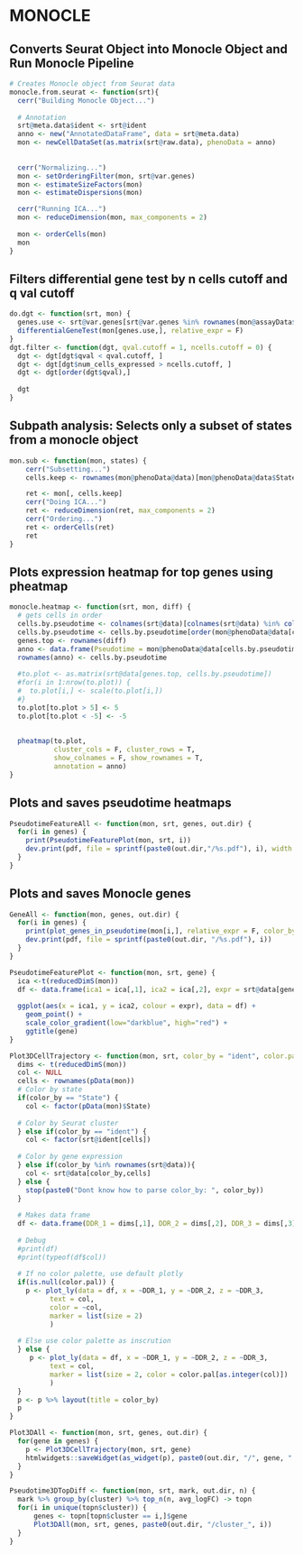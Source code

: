 
#################################################################################################
# MONOCLE
#################################################################################################

## Converts Seurat Object into Monocle Object and Run Monocle Pipeline
```r
# Creates Monocle object from Seurat data
monocle.from.seurat <- function(srt){
  cerr("Building Monocle Object...")
  
  # Annotation
  srt@meta.data$ident <- srt@ident
  anno <- new("AnnotatedDataFrame", data = srt@meta.data)
  mon <- newCellDataSet(as.matrix(srt@raw.data), phenoData = anno)
  
  
  cerr("Normalizing...")
  mon <- setOrderingFilter(mon, srt@var.genes)
  mon <- estimateSizeFactors(mon)
  mon <- estimateDispersions(mon)

  cerr("Running ICA...")
  mon <- reduceDimension(mon, max_components = 2)
  
  mon <- orderCells(mon)
  mon
}
```

## Filters differential gene test by n cells cutoff and q val cutoff
```r
do.dgt <- function(srt, mon) {
  genes.use <- srt@var.genes[srt@var.genes %in% rownames(mon@assayData$exprs)]
  differentialGeneTest(mon[genes.use,], relative_expr = F)
}
dgt.filter <- function(dgt, qval.cutoff = 1, ncells.cutoff = 0) {
  dgt <- dgt[dgt$qval < qval.cutoff, ]
  dgt <- dgt[dgt$num_cells_expressed > ncells.cutoff, ]
  dgt <- dgt[order(dgt$qval),]
  
  dgt
}
```

## Subpath analysis: Selects only a subset of states from a monocle object
```r
mon.sub <- function(mon, states) {
    cerr("Subsetting...")
    cells.keep <- rownames(mon@phenoData@data)[mon@phenoData@data$State %in% states]

    ret <- mon[, cells.keep]
    cerr("Doing ICA...")
    ret <- reduceDimension(ret, max_components = 2)
    cerr("Ordering...")
    ret <- orderCells(ret)
    ret
}
```

## Plots expression heatmap for top genes using pheatmap
```r
monocle.heatmap <- function(srt, mon, diff) {
  # gets cells in order
  cells.by.pseudotime <- colnames(srt@data)[colnames(srt@data) %in% colnames(mon@assayData$exprs)]
  cells.by.pseudotime <- cells.by.pseudotime[order(mon@phenoData@data[cells.by.pseudotime,"Pseudotime"])]
  genes.top <- rownames(diff)
  anno <- data.frame(Pseudotime = mon@phenoData@data[cells.by.pseudotime, "Pseudotime"])
  rownames(anno) <- cells.by.pseudotime
  
  #to.plot <- as.matrix(srt@data[genes.top, cells.by.pseudotime])
  #for(i in 1:nrow(to.plot)) {
  #  to.plot[i,] <- scale(to.plot[i,])
  #}
  to.plot[to.plot > 5] <- 5
  to.plot[to.plot < -5] <- -5
  
  
  pheatmap(to.plot, 
           cluster_cols = F, cluster_rows = T, 
           show_colnames = F, show_rownames = T, 
           annotation = anno)
}
```

## Plots and saves pseudotime heatmaps
```r
PseudotimeFeatureAll <- function(mon, srt, genes, out.dir) {
  for(i in genes) {
    print(PseudotimeFeaturePlot(mon, srt, i))
    dev.print(pdf, file = sprintf(paste0(out.dir,"/%s.pdf"), i), width = 16, height = 9)
  }
}
```

## Plots and saves Monocle genes
```r
GeneAll <- function(mon, genes, out.dir) {
  for(i in genes) {
    print(plot_genes_in_pseudotime(mon[i,], relative_expr = F, color_by="tree.ident"))
    dev.print(pdf, file = sprintf(paste0(out.dir, "/%s.pdf"), i))
  }
}

```


```r
PseudotimeFeaturePlot <- function(mon, srt, gene) {
  ica <-t(reducedDimS(mon))
  df <- data.frame(ica1 = ica[,1], ica2 = ica[,2], expr = srt@data[gene, rownames(ica)])
  
  ggplot(aes(x = ica1, y = ica2, colour = expr), data = df) + 
    geom_point() + 
    scale_color_gradient(low="darkblue", high="red") +
    ggtitle(gene)
}
```


```r
Plot3DCellTrajectory <- function(mon, srt, color_by = "ident", color.pal = NULL) {
  dims <- t(reducedDimS(mon))
  col <- NULL
  cells <- rownames(pData(mon))
  # Color by state
  if(color_by == "State") {
    col <- factor(pData(mon)$State)
    
  # Color by Seurat cluster
  } else if(color_by == "ident") {
    col <- factor(srt@ident[cells])
  
  # Color by gene expression
  } else if(color_by %in% rownames(srt@data)){
    col <- srt@data[color_by,cells]
  } else {
    stop(paste0("Dont know how to parse color_by: ", color_by))
  }
  
  # Makes data frame
  df <- data.frame(DDR_1 = dims[,1], DDR_2 = dims[,2], DDR_3 = dims[,3], col = col)
  
  # Debug
  #print(df)
  #print(typeof(df$col))
  
  # If no color palette, use default plotly
  if(is.null(color.pal)) {
    p <- plot_ly(data = df, x = ~DDR_1, y = ~DDR_2, z = ~DDR_3, 
          text = col, 
          color = ~col,
          marker = list(size = 2)
          )
    
  # Else use color palette as inscrution
  } else {
     p <- plot_ly(data = df, x = ~DDR_1, y = ~DDR_2, z = ~DDR_3, 
          text = col, 
          marker = list(size = 2, color = color.pal[as.integer(col)])
          )
  }
  p <- p %>% layout(title = color_by)
  p
}
```

```r
Plot3DAll <- function(mon, srt, genes, out.dir) {
  for(gene in genes) {
    p <- Plot3DCellTrajectory(mon, srt, gene)
    htmlwidgets::saveWidget(as_widget(p), paste0(out.dir, "/", gene, ".html"))
  }
}
```


```r
Pseudotime3DTopDiff <- function(mon, srt, mark, out.dir, n) {
  mark %>% group_by(cluster) %>% top_n(n, avg_logFC) -> topn
  for(i in unique(topn$cluster)) {
      genes <- topn[topn$cluster == i,]$gene
      Plot3DAll(mon, srt, genes, paste0(out.dir, "/cluster_", i))
  }
}
```





